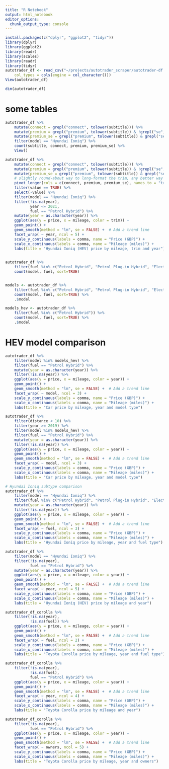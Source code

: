 ---
title: "R Notebook"
output: html_notebook
editor_options: 
  chunk_output_type: console
---

```{r}
install.packages(c("dplyr", "ggplot2", "tidyr"))
library(dplyr)
library(ggplot2)
library(readr)
library(scales)
library(readr)
library(tidyr)
autotrader_df <- read_csv("~/projects/autotrader_scraper/autotrader-df.csv", 
    col_types = cols(engine = col_character()))
View(autotrader_df)

dim(autotrader_df)


```

# some tables

```{r}
autotrader_df %>% 
    mutate(connect = grepl("connect", tolower(subtitle))) %>% 
    mutate(premium = grepl("premium", tolower(subtitle)) & !grepl("se", tolower(subtitle))) %>% 
    mutate(premium_se = grepl("premium", tolower(subtitle)) & grepl("se ", tolower(subtitle))) %>% 
    filter(model == "Hyundai Ioniq") %>% 
    count(subtitle, connect, premium, premium_se) %>% 
    View()
```

```{r}
autotrader_df %>% 
    mutate(connect = grepl("connect", tolower(subtitle))) %>% 
    mutate(premium = grepl("premium", tolower(subtitle)) & !grepl("se", tolower(subtitle))) %>% 
    mutate(premium_se = grepl("premium", tolower(subtitle)) & grepl("se ", tolower(subtitle))) %>% 
    # slightly round-about way to long-format the trim, any better way I can think of?
    pivot_longer(cols = c(connect, premium, premium_se), names_to = "trim", values_to = "value") %>% 
    filter(value == TRUE) %>% 
    select(-value) %>% 
    filter(model == "Hyundai Ioniq") %>% 
    filter(!is.na(year),
           year <= 2021,
           fuel == "Petrol Hybrid") %>% 
    mutate(year = as.character(year)) %>% 
    ggplot(aes(y = price, x = mileage, color = trim)) +
    geom_point() +
    geom_smooth(method = "lm", se = FALSE) +  # Add a trend line
    facet_wrap( ~ year, ncol = 5) +
    scale_y_continuous(labels = comma, name = "Price (GBP)") +
    scale_x_continuous(labels = comma, name = "Mileage (miles)") +
    labs(title = "Hyundai Ioniq (HEV) price by mileage, trim and year")
    
```


```{r}
autotrader_df %>% 
    filter(fuel %in% c("Petrol Hybrid", "Petrol Plug-in Hybrid", "Electric")) %>% 
    count(model, fuel, sort=TRUE)


models <- autotrader_df %>% 
    filter(fuel %in% c("Petrol Hybrid", "Petrol Plug-in Hybrid", "Electric")) %>% 
    count(model, fuel, sort=TRUE) %>% 
    .$model

models_hev <- autotrader_df %>% 
    filter(fuel %in% c("Petrol Hybrid")) %>% 
    count(model, fuel, sort=TRUE) %>% 
    .$model

```

# HEV model comparison

```{r}
autotrader_df %>%
    filter(model %in% models_hev) %>%
    filter(fuel == "Petrol Hybrid") %>% 
    mutate(year = as.character(year)) %>% 
    filter(!is.na(year)) %>% 
    ggplot(aes(y = price, x = mileage, color = year)) +
    geom_point() +
    geom_smooth(method = "lm", se = FALSE) +  # Add a trend line
    facet_wrap( ~ model, ncol = 3) +
    scale_y_continuous(labels = comma, name = "Price (GBP)") +
    scale_x_continuous(labels = comma, name = "Mileage (miles)") +
    labs(title = "Car price by mileage, year and model type")

autotrader_df %>%
    filter(distance < 10) %>% 
    filter(year >= 2019) %>% 
    filter(model %in% models_hev) %>%
    filter(fuel == "Petrol Hybrid") %>% 
    mutate(year = as.character(year)) %>% 
    filter(!is.na(year)) %>% 
    ggplot(aes(y = price, x = mileage, color = year)) +
    geom_point() +
    geom_smooth(method = "lm", se = FALSE) +  # Add a trend line
    facet_wrap( ~ model, ncol = 3) +
    scale_y_continuous(labels = comma, name = "Price (GBP)") +
    scale_x_continuous(labels = comma, name = "Mileage (miles)") +
    labs(title = "Car price by mileage, year and model type")
```


```{r}

# Hyundai Ioniq subtype comparison
autotrader_df %>%
    filter(model == "Hyundai Ioniq") %>% 
    filter(fuel %in% c("Petrol Hybrid", "Petrol Plug-in Hybrid", "Electric")) %>% 
    mutate(year = as.character(year)) %>% 
    filter(!is.na(year)) %>% 
    ggplot(aes(y = price, x = mileage, color = year)) +
    geom_point() +
    geom_smooth(method = "lm", se = FALSE) +  # Add a trend line
    facet_wrap( ~ fuel, ncol = 3) +
    scale_y_continuous(labels = comma, name = "Price (GBP)") +
    scale_x_continuous(labels = comma, name = "Mileage (miles)") +
    labs(title = "Hyundai Ioniq price by mileage, year and fuel type")

autotrader_df %>%
    filter(model == "Hyundai Ioniq") %>% 
    filter(!is.na(year),
           fuel == "Petrol Hybrid") %>% 
    mutate(year = as.character(year)) %>% 
    ggplot(aes(y = price, x = mileage, color = year)) +
    geom_point() +
    geom_smooth(method = "lm", se = FALSE) +  # Add a trend line
    facet_wrap( ~ year, ncol = 5) +
    scale_y_continuous(labels = comma, name = "Price (GBP)") +
    scale_x_continuous(labels = comma, name = "Mileage (miles)") +
    labs(title = "Hyundai Ioniq (HEV) price by mileage and year")

```

```{r}
autotrader_df_corolla %>%
    filter(!is.na(year),
           !is.na(fuel)) %>% 
    ggplot(aes(y = price, x = mileage, color = year)) +
    geom_point() +
    geom_smooth(method = "lm", se = FALSE) +  # Add a trend line
    facet_wrap( ~ fuel, ncol = 2) +
    scale_y_continuous(labels = comma, name = "Price (GBP)") +
    scale_x_continuous(labels = comma, name = "Mileage (miles)") +
    labs(title = "Toyota Corolla price by mileage, year and fuel type")

autotrader_df_corolla %>%
    filter(!is.na(year),
           !is.na(fuel),
           fuel == "Petrol Hybrid") %>%
    ggplot(aes(y = price, x = mileage, color = year)) +
    geom_point() +
    geom_smooth(method = "lm", se = FALSE) +  # Add a trend line
    facet_wrap( ~ year, ncol = 4) +
    scale_y_continuous(labels = comma, name = "Price (GBP)") +
    scale_x_continuous(labels = comma, name = "Mileage (miles)") +
    labs(title = "Toyota Corolla price by mileage and year")

autotrader_df_corolla %>%
    filter(!is.na(year),
           fuel == "Petrol Hybrid") %>%
    ggplot(aes(y = price, x = mileage, color = year)) +
    geom_point() +
    geom_smooth(method = "lm", se = FALSE) +  # Add a trend line
    facet_wrap( ~ owners, ncol = 5) +
    scale_y_continuous(labels = comma, name = "Price (GBP)") +
    scale_x_continuous(labels = comma, name = "Mileage (miles)") +
    labs(title = "Toyota Corolla price by mileage, year and owners")
```

